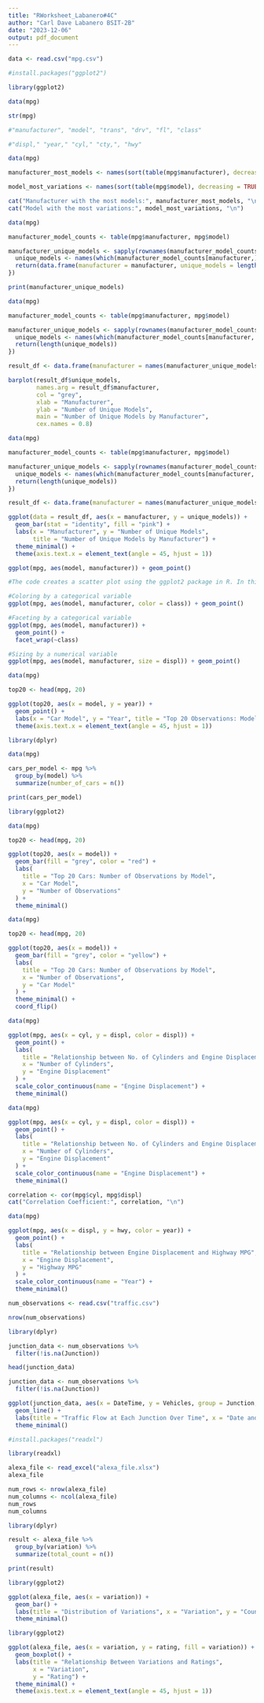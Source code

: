 ```yaml
---
title: "RWorksheet_Labanero#4C"
author: "Carl Dave Labanero BSIT-2B"
date: "2023-12-06"
output: pdf_document
---
```


```r
data <- read.csv("mpg.csv")
```

```r
#install.packages("ggplot2")

library(ggplot2)

data(mpg)

str(mpg)

#"manufacturer", "model", "trans", "drv", "fl", "class"
```

```r
#"displ," "year," "cyl," "cty,", "hwy"
```

```r

data(mpg)

manufacturer_most_models <- names(sort(table(mpg$manufacturer), decreasing = TRUE))[1]

model_most_variations <- names(sort(table(mpg$model), decreasing = TRUE))[1]

cat("Manufacturer with the most models:", manufacturer_most_models, "\n")
cat("Model with the most variations:", model_most_variations, "\n")

```

```r

data(mpg)

manufacturer_model_counts <- table(mpg$manufacturer, mpg$model)

manufacturer_unique_models <- sapply(rownames(manufacturer_model_counts), function(manufacturer) {
  unique_models <- names(which(manufacturer_model_counts[manufacturer,] > 0))
  return(data.frame(manufacturer = manufacturer, unique_models = length(unique_models)))
})

print(manufacturer_unique_models)

```

```r
data(mpg)

manufacturer_model_counts <- table(mpg$manufacturer, mpg$model)

manufacturer_unique_models <- sapply(rownames(manufacturer_model_counts), function(manufacturer) {
  unique_models <- names(which(manufacturer_model_counts[manufacturer, ] > 0))
  return(length(unique_models))
})

result_df <- data.frame(manufacturer = names(manufacturer_unique_models), unique_models = manufacturer_unique_models)

barplot(result_df$unique_models,
        names.arg = result_df$manufacturer,
        col = "grey",
        xlab = "Manufacturer",
        ylab = "Number of Unique Models",
        main = "Number of Unique Models by Manufacturer",
        cex.names = 0.8)

```

```r
data(mpg)

manufacturer_model_counts <- table(mpg$manufacturer, mpg$model)

manufacturer_unique_models <- sapply(rownames(manufacturer_model_counts), function(manufacturer) {
  unique_models <- names(which(manufacturer_model_counts[manufacturer, ] > 0))
  return(length(unique_models))
})

result_df <- data.frame(manufacturer = names(manufacturer_unique_models), unique_models = manufacturer_unique_models)

ggplot(data = result_df, aes(x = manufacturer, y = unique_models)) +
  geom_bar(stat = "identity", fill = "pink") +
  labs(x = "Manufacturer", y = "Number of Unique Models",
       title = "Number of Unique Models by Manufacturer") +
  theme_minimal() +
  theme(axis.text.x = element_text(angle = 45, hjust = 1))


```

```r
ggplot(mpg, aes(model, manufacturer)) + geom_point()

#The code creates a scatter plot using the ggplot2 package in R. In this specific plot, the x-axis represents the car models (model variable), and the y-axis represents the manufacturers (manufacturer variable). Each point on the plot corresponds to a unique combination of a car model and its manufacturer.
```

```r
#Coloring by a categorical variable
ggplot(mpg, aes(model, manufacturer, color = class)) + geom_point()
```

```r
#Faceting by a categorical variable
ggplot(mpg, aes(model, manufacturer)) +
  geom_point() +
  facet_wrap(~class)
```

```r
#Sizing by a numerical variable
ggplot(mpg, aes(model, manufacturer, size = displ)) + geom_point()
```

```r
data(mpg)

top20 <- head(mpg, 20)

ggplot(top20, aes(x = model, y = year)) +
  geom_point() +
  labs(x = "Car Model", y = "Year", title = "Top 20 Observations: Model vs. Year") +
  theme(axis.text.x = element_text(angle = 45, hjust = 1))

```

```r
library(dplyr)

data(mpg)

cars_per_model <- mpg %>%
  group_by(model) %>%
  summarize(number_of_cars = n())

print(cars_per_model)

```

```r
library(ggplot2)

data(mpg)

top20 <- head(mpg, 20)

ggplot(top20, aes(x = model)) +
  geom_bar(fill = "grey", color = "red") +
  labs(
    title = "Top 20 Cars: Number of Observations by Model",
    x = "Car Model",
    y = "Number of Observations"
  ) +
  theme_minimal()

```

```r
data(mpg)

top20 <- head(mpg, 20)

ggplot(top20, aes(x = model)) +
  geom_bar(fill = "grey", color = "yellow") +
  labs(
    title = "Top 20 Cars: Number of Observations by Model",
    x = "Number of Observations",
    y = "Car Model"
  ) +
  theme_minimal() +
  coord_flip()

```

```r
data(mpg)

ggplot(mpg, aes(x = cyl, y = displ, color = displ)) +
  geom_point() +
  labs(
    title = "Relationship between No. of Cylinders and Engine Displacement",
    x = "Number of Cylinders",
    y = "Engine Displacement"
  ) +
  scale_color_continuous(name = "Engine Displacement") +
  theme_minimal()

```

```r
data(mpg)

ggplot(mpg, aes(x = cyl, y = displ, color = displ)) +
  geom_point() +
  labs(
    title = "Relationship between No. of Cylinders and Engine Displacement",
    x = "Number of Cylinders",
    y = "Engine Displacement"
  ) +
  scale_color_continuous(name = "Engine Displacement") +
  theme_minimal()

correlation <- cor(mpg$cyl, mpg$displ)
cat("Correlation Coefficient:", correlation, "\n")
```

```r
data(mpg)

ggplot(mpg, aes(x = displ, y = hwy, color = year)) +
  geom_point() +
  labs(
    title = "Relationship between Engine Displacement and Highway MPG",
    x = "Engine Displacement",
    y = "Highway MPG"
  ) +
  scale_color_continuous(name = "Year") +
  theme_minimal()
```

```r
num_observations <- read.csv("traffic.csv")

nrow(num_observations)
```

```r
library(dplyr)

junction_data <- num_observations %>%
  filter(!is.na(Junction))

head(junction_data)
```

```r
junction_data <- num_observations %>%
  filter(!is.na(Junction))

ggplot(junction_data, aes(x = DateTime, y = Vehicles, group = Junction, color = Junction)) +
  geom_line() +
  labs(title = "Traffic Flow at Each Junction Over Time", x = "Date and Time", y = "Number of Vehicles") +
  theme_minimal()

```

```r
#install.packages("readxl")

library(readxl)

alexa_file <- read_excel("alexa_file.xlsx")
alexa_file

```

```r
num_rows <- nrow(alexa_file)
num_columns <- ncol(alexa_file)
num_rows
num_columns
```

```r
library(dplyr)

result <- alexa_file %>%
  group_by(variation) %>%
  summarize(total_count = n())

print(result)
```

```r
library(ggplot2)

ggplot(alexa_file, aes(x = variation)) +
  geom_bar() +
  labs(title = "Distribution of Variations", x = "Variation", y = "Count") +
  theme_minimal()

```



```r
library(ggplot2)

ggplot(alexa_file, aes(x = variation, y = rating, fill = variation)) +
  geom_boxplot() +
  labs(title = "Relationship Between Variations and Ratings",
       x = "Variation",
       y = "Rating") +
  theme_minimal() +
  theme(axis.text.x = element_text(angle = 45, hjust = 1))
```